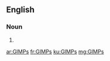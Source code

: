 {{also|gimps|GIMPS}}
==English==

===Noun===
{{head|en|noun plural form}}

# {{plural of|GIMP|lang=en}}

[[ar:GIMPs]]
[[fr:GIMPs]]
[[ku:GIMPs]]
[[mg:GIMPs]]